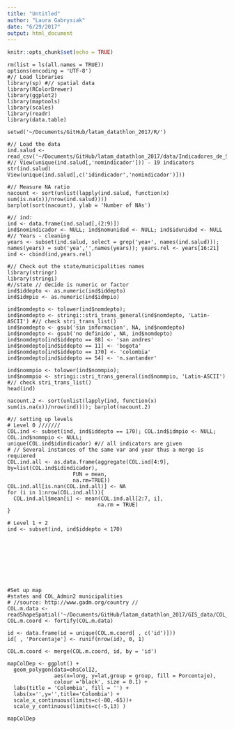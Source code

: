 ```yaml
---
title: "Untitled"
author: "Laura Gabrysiak"
date: "6/29/2017"
output: html_document
---
```


```r
knitr::opts_chunk$set(echo = TRUE)
```
```
rm(list = ls(all.names = TRUE))
options(encoding = 'UTF-8')
#// Load libraries
library(sp) #// spatial data
library(RColorBrewer)
library(ggplot2)
library(maptools)
library(scales)
library(readr)
library(data.table)

setwd('~/Documents/GitHub/latam_datathlon_2017/R/')

#// Load the data
ind.salud <- read_csv('~/Documents/GitHub/latam_datathlon_2017/data/Indicadores_de_Salud.csv')
#// View(unique(ind.salud[,'nomindicador'])) - 19 indicators 
str(ind.salud)
View(unique(ind.salud[,c('idindicador','nomindicador')]))

#// Measure NA ratio
nacount <- sort(unlist(lapply(ind.salud, function(x) sum(is.na(x))/nrow(ind.salud))))
barplot(sort(nacount), ylab = 'Number of NAs')

#// ind: 
ind <- data.frame(ind.salud[,(2:9)])
ind$nomindicador <- NULL; ind$nomunidad <- NULL; ind$idunidad <- NULL
#// Years - cleaning
years <- subset(ind.salud, select = grep('yea+', names(ind.salud))); 
names(years) = sub('yea','',names(years)); years.rel <- years[16:21]
ind <- cbind(ind,years.rel)

#// Check out the state/municipalities names
library(stringr)
library(stringi)
#//state // decide is numeric or factor
ind$iddepto <- as.numeric(ind$iddepto)
ind$idmpio <- as.numeric(ind$idmpio)

ind$nomdepto <- tolower(ind$nomdepto); 
ind$nomdepto <- stringi::stri_trans_general(ind$nomdepto, 'Latin-ASCII') #// check stri_trans_list()
ind$nomdepto <- gsub('sin informacion', NA, ind$nomdepto)
ind$nomdepto <- gsub('no definido', NA, ind$nomdepto)
ind$nomdepto[ind$iddepto == 88] <- 'san andres'
ind$nomdepto[ind$iddepto == 11] <- 'bogota'
ind$nomdepto[ind$iddepto == 170] <- 'colombia'
ind$nomdepto[ind$iddepto == 54] <- 'n.santander'

ind$nommpio <- tolower(ind$nommpio); 
ind$nommpio <- stringi::stri_trans_general(ind$nommpio, 'Latin-ASCII') #// check stri_trans_list()
head(ind)

nacount.2 <- sort(unlist(lapply(ind, function(x) sum(is.na(x))/nrow(ind)))); barplot(nacount.2)

#// setting up levels
# Level 0 ///////
COL.ind <- subset(ind, ind$iddepto == 170); COL.ind$idmpio <- NULL; COL.ind$nommpio <- NULL; 
unique(COL.ind$idindicador) #// all indicators are given
# // Several instances of the same var and year thus a merge is requiered
COL.ind.all <- as.data.frame(aggregate(COL.ind[4:9], by=list(COL.ind$idindicador),
                     FUN = mean, 
                     na.rm=TRUE)) 
COL.ind.all[is.nan(COL.ind.all)] <- NA
for (i in 1:nrow(COL.ind.all)){
  COL.ind.all$mean[i] <- mean(COL.ind.all[2:7, i], 
                             na.rm = TRUE)  
}

# Level 1 + 2
ind <- subset(ind, ind$iddepto < 170)









#Set up map
#states and COL_Admin2 municipalities
# //source: http://www.gadm.org/country //
COL.m.data <- readShapeSpatial('~/Documents/GitHub/latam_datathlon_2017/GIS_data/COL_adm_shp/COL_adm2.shp')
COL.m.coord <- fortify(COL.m.data)

id <- data.frame(id = unique(COL.m.coord[ , c('id')]))
id[ , 'Porcentaje'] <- runif(nrow(id), 0, 1)

COL.m.coord <- merge(COL.m.coord, id, by = 'id')

mapColDep <- ggplot() +
  geom_polygon(data=ohsColI2, 
               aes(x=long, y=lat,group = group, fill = Porcentaje), 
               colour ='black', size = 0.1) +
  labs(title = 'Colombia', fill = '') +
  labs(x='',y='',title='Colombia') +
  scale_x_continuous(limits=c(-80,-65))+
  scale_y_continuous(limits=c(-5,13) )

mapColDep
```
